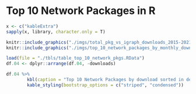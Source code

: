# Top 10 Network Packages in R

```r
x <- c("kableExtra")
sapply(x, library, character.only = T)
```

```r
knitr::include_graphics("./imgs/total_pkg_vs_igraph_downloads_2015-2021.jpg")
knitr::include_graphics("./imgs/top_10_network_packages_by_monthly_download.jpg")
```


```r
load(file = "./tbls/table_top_10_network_pkgs.RData")
df.04 <- dplyr::arrange(df.04, -downloads)

df.04 %>%
        kbl(caption = "Top 10 Network Packages by download sorted in descending order.") %>%
        kable_styling(bootstrap_options = c("striped", "condensed"))
```